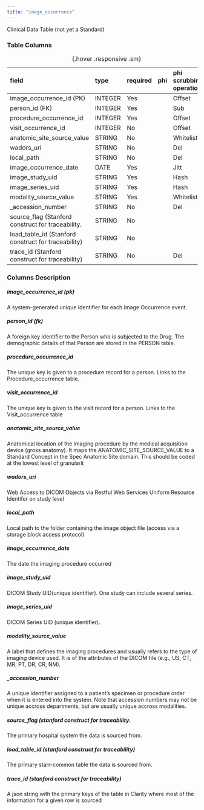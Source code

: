 ```yaml
---
title: "image_occurrence"
---
```


Clinical Data Table (not yet a Standard)

### Table Columns

| field                                               | type    | required   | phi   | phi scrubbing operation   |
|:----------------------------------------------------|:--------|:-----------|:------|:--------------------------|
| image_occurrence_id (PK)                            | INTEGER | Yes        |       | Offset                    |
| person_id (FK)                                      | INTEGER | Yes        |       | Sub                       |
| procedure_occurrence_id                             | INTEGER | Yes        |       | Offset                    |
| visit_occurrence_id                                 | INTEGER | No         |       | Offset                    |
| anatomic_site_source_value                          | STRING  | No         |       | Whitelist                 |
| wadors_uri                                          | STRING  | No         |       | Del                       |
| local_path                                          | STRING  | No         |       | Del                       |
| image_occurrence_date                               | DATE    | Yes        |       | Jitt                      |
| image_study_uid                                     | STRING  | Yes        |       | Hash                      |
| image_series_uid                                    | STRING  | Yes        |       | Hash                      |
| modality_source_value                               | STRING  | Yes        |       | Whitelist                 |
| _accession_number                                   | STRING  | No         |       | Del                       |
| source_flag (Stanford construct for traceability.   | STRING  | No         |       |                        |
| load_table_id (Stanford construct for traceability) | STRING  | No         |       |                        |
| trace_id (Stanford construct for traceability)      | STRING  | No         |       | Del                       |

:  {.hover .responsive .sm}

### Columns Description


##### image_occurrence_id (pk)

A system-generated unique identifier for each Image Occurrence event.

##### person_id (fk)

A foreign key identifier to the Person who is subjected to the Drug. The demographic details of that Person are stored in the PERSON table.

##### procedure_occurrence_id

The unique key is given to a procedure record for a person. Links to the Procedure_occurrence table.

##### visit_occurrence_id

The unique key is given to the visit record for a person. Links to the Visit_occurrence table

##### anatomic_site_source_value

Anatomical location of the imaging procedure by the medical acquisition device (gross anatomy). It maps the ANATOMIC_SITE_SOURCE_VALUE to a Standard Concept in the Spec Anatomic Site domain. This should be coded at the lowest level of granularit

##### wadors_uri

Web Access to DICOM Objects via Restful Web Services Uniform Resource Identifer on study level

##### local_path

Local path to the folder containing the image object file (access via a storage block
access protocol)

##### image_occurrence_date

The date the imaging procedure occurred

##### image_study_uid

DICOM Study UID(unique identifier). One study can include several series.

##### image_series_uid

DICOM Series UID (unique identifier).

##### modality_source_value

A label that defines the imaging procedures and usually refers to the type of imaging device used. It is of the attributes of the DICOM file (e.g., US, CT, MR, PT, DR, CR, NM).

##### _accession_number

A unique identifier assigned to a patient's specimen or procedure order when it is entered into the system. Note that accession numbers may not be unique accross departments, but are usually unique accross modalities. 

##### source_flag (stanford construct for traceability.

The primary hospital system the data is sourced from. 

##### load_table_id (stanford construct for traceability) 

The primary starr-common table the data is sourced from. 

##### trace_id (stanford construct for traceability) 

A json string with the primary keys of the table in Clarity where most of the information for a given row is sourced
